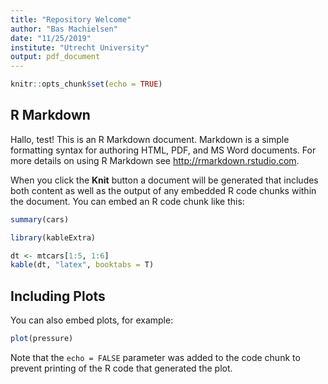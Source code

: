 ```yaml
---
title: "Repository Welcome"
author: "Bas Machielsen"
date: "11/25/2019"
institute: "Utrecht University" 
output: pdf_document
---
```


```r
knitr::opts_chunk$set(echo = TRUE)
```

## R Markdown

Hallo, test! This is an R Markdown document. Markdown is a simple formatting syntax for authoring HTML, PDF, and MS Word documents. For more details on using R Markdown see <http://rmarkdown.rstudio.com>.

When you click the **Knit** button a document will be generated that includes both content as well as the output of any embedded R code chunks within the document. You can embed an R code chunk like this:

```r
summary(cars)

library(kableExtra)

dt <- mtcars[1:5, 1:6]
kable(dt, "latex", booktabs = T)
```

## Including Plots

You can also embed plots, for example:

```r
plot(pressure)
```

Note that the `echo = FALSE` parameter was added to the code chunk to prevent printing of the R code that generated the plot.
